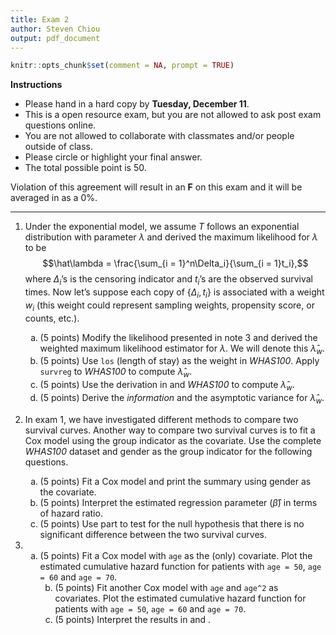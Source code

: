 ```yaml
---
title: Exam 2
author: Steven Chiou
output: pdf_document
---
```


```R
knitr::opts_chunk$set(comment = NA, prompt = TRUE)
```
**Instructions**

  * Please hand in a hard copy by **Tuesday, December 11**.
  * This is a open resource exam, but you are not allowed to ask post exam questions online.
  * You are not allowed to collaborate with classmates and/or people outside of class.
  * Please circle or highlight your final answer. 
  * The total possible point is 50.
  
Violation of this agreement will result in an **F** on this exam and it will be averaged in as a 0\%.
  
  
---
1. Under the exponential model, we assume $T$ follows an exponential distribution with parameter $\lambda$ and derived the maximum likelihood for $\lambda$ to be $$\hat\lambda = \frac{\sum_{i = 1}^n\Delta_i}{\sum_{i = 1}t_i},$$ where $\Delta_i$'s is the censoring indicator and $t_i$'s are the 
observed survival times. Now let's suppose each copy of $\{\Delta_i, t_i\}$ is associated with a weight $w_i$ (this weight could represent sampling weights, propensity score, or counts, etc.). 
  
    a. (5 points) Modify the likelihood presented in note 3 and derived the weighted maximum likelihood estimator for $\lambda$.
      We will denote this $\hat\lambda_w$. \label{weight}
    b. (5 points) Use `los` (length of stay) as the weight in *WHAS100*. Apply `survreg` to *WHAS100* to compute $\hat\lambda_w$.
    c. (5 points) Use the derivation in \ref{weight} and *WHAS100* to compute $\hat\lambda_w$.
    d. (5 points) Derive the *information* and the asymptotic variance for $\hat\lambda_w$.
  
  
2. In exam 1, we have investigated different methods to compare two survival curves.
   Another way to compare two survival curves is to fit a Cox model using the group
   indicator as the covariate.
   Use the complete *WHAS100* dataset and gender as the group indicator for the following questions.
   
    a. (5 points) Fit a Cox model and print the summary using gender as the covariate. \label{cox1}
    b. (5 points) Interpret the estimated regression parameter ($\hat\beta$) in terms of hazard ratio.
    c. (5 points) Use part \ref{cox1} to test for the null hypothesis that there is no significant difference between the two survival curves.
   
3. a. (5 points) Fit a Cox model with `age` as the (only) covariate. Plot the estimated cumulative hazard function for patients with `age = 50`, `age = 60` and `age = 70`. \label{age1}
      b. (5 points) Fit another Cox model with `age` and `age^2` as covariates. Plot the estimated cumulative hazard function for patients with `age = 50`, `age = 60` and `age = 70`. \label{age2}
      c. (5 points) Interpret the results in \ref{age1} and \ref{age2}. 
      
